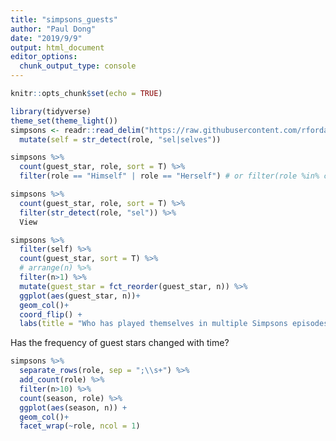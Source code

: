 ```yaml
---
title: "simpsons_guests"
author: "Paul Dong"
date: "2019/9/9"
output: html_document
editor_options: 
  chunk_output_type: console
---
```


```r
knitr::opts_chunk$set(echo = TRUE)
```

```r
library(tidyverse)
theme_set(theme_light())
simpsons <- readr::read_delim("https://raw.githubusercontent.com/rfordatascience/tidytuesday/master/data/2019/2019-08-27/simpsons-guests.csv", delim = "|", quote = "") %>% 
  mutate(self = str_detect(role, "sel|selves"))
```

```r
simpsons %>% 
  count(guest_star, role, sort = T) %>% 
  filter(role == "Himself" | role == "Herself") # or filter(role %in% c("Himself", "Herself"))
```

```r

simpsons %>% 
  count(guest_star, role, sort = T) %>% 
  filter(str_detect(role, "sel")) %>% 
  View
```

```r
simpsons %>% 
  filter(self) %>% 
  count(guest_star, sort = T) %>% 
  # arrange(n) %>% 
  filter(n>1) %>% 
  mutate(guest_star = fct_reorder(guest_star, n)) %>% 
  ggplot(aes(guest_star, n))+
  geom_col()+
  coord_flip() +
  labs(title = "Who has played themselves in multiple Simpsons episodes?")
```

Has the frequency of guest stars changed with time?

```r
simpsons %>% 
  separate_rows(role, sep = ";\\s+") %>% 
  add_count(role) %>% 
  filter(n>10) %>% 
  count(season, role) %>% 
  ggplot(aes(season, n)) +
  geom_col()+
  facet_wrap(~role, ncol = 1)
```


